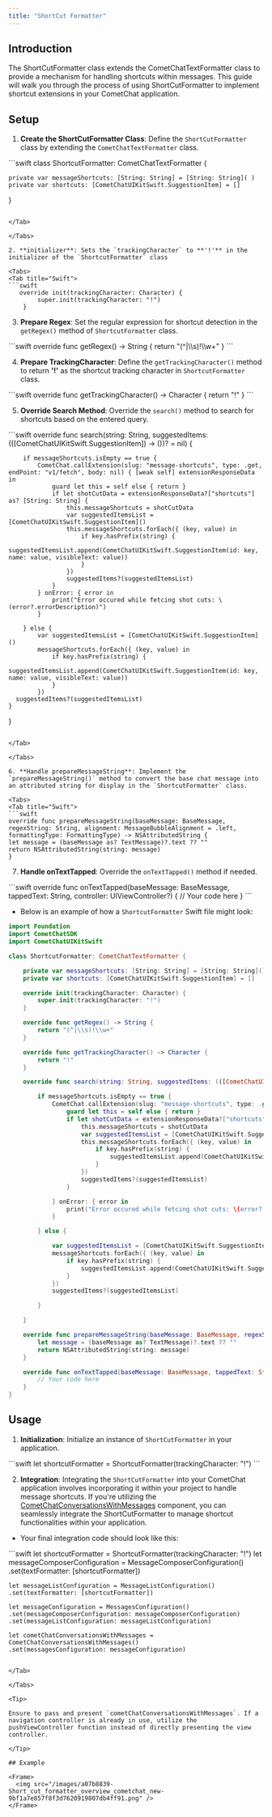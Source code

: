 ```yaml
---
title: "ShortCut Formatter"
---
```


## Introduction

The ShortCutFormatter class extends the CometChatTextFormatter class to provide a mechanism for handling shortcuts within messages. This guide will walk you through the process of using ShortCutFormatter to implement shortcut extensions in your CometChat application.

## Setup

1. **Create the ShortCutFormatter Class**: Define the `ShortCutFormatter` class by extending the `CometChatTextFormatter` class.

<Tabs>
<Tab title="Swift">
```swift
class ShortcutFormatter: CometChatTextFormatter {

    private var messageShortcuts: [String: String] = [String: String]( )
    private var shortcuts: [CometChatUIKitSwift.SuggestionItem] = []

}
```

</Tab>

</Tabs>

2. **initializer**: Sets the `trackingCharacter` to **'!'** in the initializer of the `ShortcutFormatter` class

<Tabs>
<Tab title="Swift">
```swift
   override init(trackingCharacter: Character) {
        super.init(trackingCharacter: "!")
    }
```

</Tab>

</Tabs>

3. **Prepare Regex**: Set the regular expression for shortcut detection in the `getRegex()` method of `ShortcutFormatter` class.

<Tabs>
<Tab title="Swift">
```swift
override func getRegex() -> String {
     return "(^|\\s)!\\w+"
}
```

</Tab>

</Tabs>

4. **Prepare TrackingCharacter**: Define the `getTrackingCharacter()` method to return **'!'** as the shortcut tracking character in `ShortcutFormatter` class.

<Tabs>
<Tab title="Swift">
```swift
override func getTrackingCharacter() -> Character {
     return "!"
}
```

</Tab>

</Tabs>

5. **Override Search Method**: Override the `search()` method to search for shortcuts based on the entered query.

<Tabs>
<Tab title="Swift">
```swift
override func search(string: String, suggestedItems: (([CometChatUIKitSwift.SuggestionItem]) -> ())? = nil) {
        
        if messageShortcuts.isEmpty == true {
            CometChat.callExtension(slug: "message-shortcuts", type: .get, endPoint: "v1/fetch", body: nil) { [weak self] extensionResponseData in
                guard let this = self else { return }
                if let shotCutData = extensionResponseData?["shortcuts"] as? [String: String] {
                    this.messageShortcuts = shotCutData
                    var suggestedItemsList = [CometChatUIKitSwift.SuggestionItem]()
                    this.messageShortcuts.forEach({ (key, value) in
                        if key.hasPrefix(string) {
                            suggestedItemsList.append(CometChatUIKitSwift.SuggestionItem(id: key, name: value, visibleText: value))
                        }
                    })
                    suggestedItems?(suggestedItemsList)
                }             
            } onError: { error in
                print("Error occured while fetcing shot cuts: \(error?.errorDescription)")
            }

        } else {
            var suggestedItemsList = [CometChatUIKitSwift.SuggestionItem]()
            messageShortcuts.forEach({ (key, value) in
                if key.hasPrefix(string) {
                    suggestedItemsList.append(CometChatUIKitSwift.SuggestionItem(id: key, name: value, visibleText: value))
                }
            })
      suggestedItems?(suggestedItemsList)
    }

}
```

</Tab>

</Tabs>

6. **Handle prepareMessageString**: Implement the `prepareMessageString()` method to convert the base chat message into an attributed string for display in the `ShortcutFormatter` class.

<Tabs>
<Tab title="Swift">
```swift
override func prepareMessageString(baseMessage: BaseMessage, regexString: String, alignment: MessageBubbleAlignment = .left, formattingType: FormattingType) -> NSAttributedString {
let message = (baseMessage as? TextMessage)?.text ?? ""
return NSAttributedString(string: message)
}
```

</Tab>

</Tabs>

7. **Handle onTextTapped**: Override the `onTextTapped()` method if needed.

<Tabs>
<Tab title="Swift">
```swift
override func onTextTapped(baseMessage: BaseMessage, tappedText: String, controller: UIViewController?) {
     // Your code here
}
```

</Tab>

</Tabs>

* Below is an example of how a `ShortcutFormatter` Swift file might look:

```swift ShortcutFormatter.swift
import Foundation
import CometChatSDK
import CometChatUIKitSwift

class ShortcutFormatter: CometChatTextFormatter {

    private var messageShortcuts: [String: String] = [String: String]()
    private var shortcuts: [CometChatUIKitSwift.SuggestionItem] = []

    override init(trackingCharacter: Character) {
        super.init(trackingCharacter: "!")
    }

    override func getRegex() -> String {
        return "(^|\\s)!\\w+"
    }

    override func getTrackingCharacter() -> Character {
        return "!"
    }

    override func search(string: String, suggestedItems: (([CometChatUIKitSwift.SuggestionItem]) -> ())? = nil) {

        if messageShortcuts.isEmpty == true {
            CometChat.callExtension(slug: "message-shortcuts", type: .get, endPoint: "v1/fetch", body: nil) { [weak self] extensionResponseData in
                guard let this = self else { return }
                if let shotCutData = extensionResponseData?["shortcuts"] as? [String: String] {
                    this.messageShortcuts = shotCutData
                    var suggestedItemsList = [CometChatUIKitSwift.SuggestionItem]()
                    this.messageShortcuts.forEach({ (key, value) in
                        if key.hasPrefix(string) {
                            suggestedItemsList.append(CometChatUIKitSwift.SuggestionItem(id: key, name: value, visibleText: value))
                        }
                    })
                    suggestedItems?(suggestedItemsList)
                }

            } onError: { error in
                print("Error occured while fetcing shot cuts: \(error?.errorDescription)")
            }

        } else {

            var suggestedItemsList = [CometChatUIKitSwift.SuggestionItem]()
            messageShortcuts.forEach({ (key, value) in
                if key.hasPrefix(string) {
                    suggestedItemsList.append(CometChatUIKitSwift.SuggestionItem(id: key, name: value, visibleText: value))
                }
            })
            suggestedItems?(suggestedItemsList)

        }

    }

    override func prepareMessageString(baseMessage: BaseMessage, regexString: String, alignment: MessageBubbleAlignment = .left, formattingType: FormattingType) -> NSAttributedString {
        let message = (baseMessage as? TextMessage)?.text ?? ""
        return NSAttributedString(string: message)
    }

    override func onTextTapped(baseMessage: BaseMessage, tappedText: String, controller: UIViewController?) {
        // Your code here
    }
}
```

## Usage

1. **Initialization**: Initialize an instance of `ShortCutFormatter` in your application.

<Tabs>
<Tab title="Swift">
```swift
let shortcutFormatter = ShortcutFormatter(trackingCharacter: "!")
```

</Tab>

</Tabs>

2. **Integration**: Integrating the `ShortCutFormatter` into your CometChat application involves incorporating it within your project to handle message shortcuts. If you're utilizing the [CometChatConversationsWithMessages](/ui-kit/ios/v4/conversations-with-messages) component, you can seamlessly integrate the ShortCutFormatter to manage shortcut functionalities within your application.

* Your final integration code should look like this:

<Tabs>
<Tab title="Swift">
```swift
  let shortcutFormatter = ShortcutFormatter(trackingCharacter: "!")
  let messageComposerConfiguration = MessageComposerConfiguration()
    .set(textFormatter: [shortcutFormatter])

    let messageListConfiguration = MessageListConfiguration()
    .set(textFormatter: [shortcutFormatter])

    let messageConfiguration = MessagesConfiguration()
    .set(messageComposerConfiguration: messageComposerConfiguration)
    .set(messageListConfiguration: messageListConfiguration)

    let cometChatConversationsWithMessages = CometChatConversationsWithMessages()
    .set(messagesConfiguration: messageConfiguration)
```

</Tab>

</Tabs>

<Tip>

Ensure to pass and present `cometChatConversationsWithMessages`. If a navigation controller is already in use, utilize the pushViewController function instead of directly presenting the view controller.

</Tip>

## Example

<Frame>
  <img src="/images/a07b8839-Short_cut_formatter_overview_cometchat_new-9bf1a7e857f8f3d7620919807db4ff91.png" />
</Frame>


